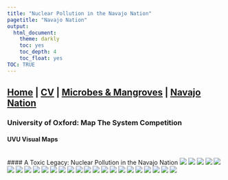 ```yaml
---
title: "Nuclear Pollution in the Navajo Nation"
pagetitle: "Navajo Nation"
output:
  html_document:
    theme: darkly
    toc: yes
    toc_depth: 4
    toc_float: yes
TOC: TRUE
---
```


## [Home](https://kjehickman.github.io/) | [CV](https://kjehickman.github.io/CV/index.html) | [Microbes & Mangroves](https://kjehickman.github.io/Final_Project/index.html) | [Navajo Nation](https://kjehickman.github.io/Navajo_Nation/index.html)


### University of Oxford: Map The System Competition
#### UVU Visual Maps
<br>
#### A Toxic Legacy: Nuclear Pollution in the Navajo Nation
![](../pics/UVU_Presentation_RadiationRevolters/1.jpg)
![](../pics/UVU_Presentation_RadiationRevolters/2.jpg)
![](../pics/UVU_Presentation_RadiationRevolters/3.jpg)
![](../pics/UVU_Presentation_RadiationRevolters/4.jpg)
![](../pics/UVU_Presentation_RadiationRevolters/5.jpg)
![](../pics/UVU_Presentation_RadiationRevolters/6.jpg)
![](../pics/UVU_Presentation_RadiationRevolters/7.jpg)
![](../pics/UVU_Presentation_RadiationRevolters/8.jpg)
![](../pics/UVU_Presentation_RadiationRevolters/9.jpg)
![](../pics/UVU_Presentation_RadiationRevolters/10.jpg)
![](../pics/UVU_Presentation_RadiationRevolters/11.jpg)
![](../pics/UVU_Presentation_RadiationRevolters/12.jpg)
![](../pics/UVU_Presentation_RadiationRevolters/13.jpg)
![](../pics/UVU_Presentation_RadiationRevolters/14.jpg)
![](../pics/UVU_Presentation_RadiationRevolters/15.jpg)
![](../pics/UVU_Presentation_RadiationRevolters/16.jpg)
![](../pics/UVU_Presentation_RadiationRevolters/17.jpg)
![](../pics/UVU_Presentation_RadiationRevolters/18.jpg)
![](../pics/UVU_Presentation_RadiationRevolters/19.jpg)
![](../pics/UVU_Presentation_RadiationRevolters/20.jpg)
![](../pics/UVU_Presentation_RadiationRevolters/21.jpg)
![](../pics/UVU_Presentation_RadiationRevolters/22.jpg)
![](../pics/UVU_Presentation_RadiationRevolters/23.jpg)
![](../pics/UVU_Presentation_RadiationRevolters/24.jpg)
![](../pics/UVU_Presentation_RadiationRevolters/25.jpg)
